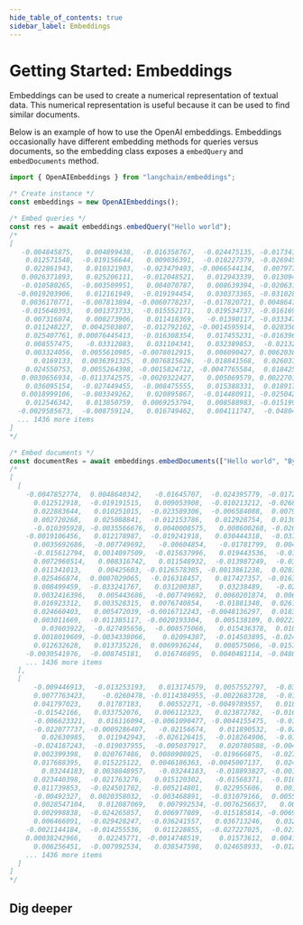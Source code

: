 ```yaml
---
hide_table_of_contents: true
sidebar_label: Embeddings
---
```



# Getting Started: Embeddings

Embeddings can be used to create a numerical representation of textual data. This numerical representation is useful because it can be used to find similar documents.

Below is an example of how to use the OpenAI embeddings. Embeddings occasionally have different embedding methods for queries versus documents, so the embedding class exposes a `embedQuery` and `embedDocuments` method.

```typescript
import { OpenAIEmbeddings } from "langchain/embeddings";

/* Create instance */
const embeddings = new OpenAIEmbeddings();

/* Embed queries */
const res = await embeddings.embedQuery("Hello world");
/*
[
   -0.004845875,   0.004899438,  -0.016358767,  -0.024475135, -0.017341806,
    0.012571548,  -0.019156644,   0.009036391,  -0.010227379, -0.026945334,
    0.022861943,   0.010321903,  -0.023479493, -0.0066544134,  0.007977734,
   0.0026371893,   0.025206111,  -0.012048521,   0.012943339,  0.013094575,
   -0.010580265,  -0.003509951,   0.004070787,   0.008639394, -0.020631202,
  -0.0019203906,   0.012161949,  -0.019194454,   0.030373365, -0.031028723,
   0.0036170771,  -0.007813894, -0.0060778237,  -0.017820721, 0.0048647798,
   -0.015640393,   0.001373733,  -0.015552171,   0.019534737, -0.016169721,
    0.007316074,   0.008273906,   0.011418369,   -0.01390117, -0.033347685,
    0.011248227,  0.0042503807,  -0.012792102, -0.0014595914,  0.028356876,
    0.025407761, 0.00076445413,  -0.016308354,   0.017455231, -0.016396577,
    0.008557475,   -0.03312083,   0.031104341,   0.032389853,  -0.02132437,
    0.003324056,  0.0055610985, -0.0078012915,   0.006090427, 0.0062038545,
      0.0169133,  0.0036391325,  0.0076815626,  -0.018841568,  0.026037913,
    0.024550753,  0.0055264398, -0.0015824712, -0.0047765584,  0.018425668,
   0.0030656934, -0.0113742575, -0.0020322427,   0.005069579, 0.0022701253,
    0.036095154,  -0.027449455,  -0.008475555,   0.015388331,  0.018917186,
   0.0018999106,  -0.003349262,   0.020895867,  -0.014480911, -0.025042271,
    0.012546342,   0.013850759,  0.0069253794,   0.008588983, -0.015199285,
  -0.0029585673,  -0.008759124,   0.016749462,   0.004111747,  -0.04804285,
  ... 1436 more items
]
*/

/* Embed documents */
const documentRes = await embeddings.embedDocuments(["Hello world", "Bye bye"]);
/*
[
  [
    -0.0047852774,  0.0048640342,   -0.01645707,  -0.024395779, -0.017263541,
      0.012512918,  -0.019191515,   0.009053908,  -0.010213212, -0.026890801,
      0.022883644,   0.010251015,  -0.023589306,  -0.006584088,  0.007989113,
      0.002720268,   0.025088841,  -0.012153786,   0.012928754,  0.013054766,
      -0.010395928, -0.0035566676,  0.0040008575,   0.008600268, -0.020678446,
    -0.0019106456,   0.012178987,  -0.019241918,   0.030444318,  -0.03102397,
      0.0035692686,  -0.007749692,   -0.00604854,   -0.01781799,  0.004860884,
      -0.015612794,  0.0014097509,  -0.015637996,   0.019443536,  -0.01612944,
      0.0072960514,   0.008316742,   0.011548932,  -0.013987249,  -0.03336778,
      0.011341013,    0.00425603, -0.0126578305, -0.0013861238,  0.028302127,
      0.025466874,  0.0007029065,  -0.016318457,   0.017427357, -0.016394064,
      0.008499459,  -0.033241767,   0.031200387,    0.03238489,   -0.0212833,
      0.0032416396,   0.005443686,  -0.007749692,  0.0060201874,  0.006281661,
      0.016923312,   0.003528315,  0.0076740854,   -0.01881348,  0.026109532,
      0.024660403,   0.005472039, -0.0016712243, -0.0048136297,  0.018397642,
      0.003011669,  -0.011385117, -0.0020193304,   0.005138109, 0.0022335495,
        0.03603922,  -0.027495656,  -0.008575066,   0.015436378,  0.018851284,
      0.0018019609, -0.0034338066,    0.02094307,  -0.014503895, -0.024950229,
      0.012632628,   0.013735226,  0.0069936244,   0.008575066, -0.015196957,
    -0.0030541976,  -0.008745181,   0.016746895,  0.0040481114, -0.048010286,
    ... 1436 more items
  ],
  [
      -0.009446913,  -0.013253193,   0.013174579,  0.0057552797,  -0.038993083,
      0.0077763423,    -0.0260478, -0.0114384955, -0.0022683728,  -0.016509168,
      0.041797023,    0.01787183,    0.00552271, -0.0049789557,   0.018146982,
      -0.01542166,   0.033752076,   0.006112323,   0.023872782,  -0.016535373,
      -0.006623321,   0.016116094, -0.0061090477, -0.0044155475,  -0.016627092,
      -0.022077737, -0.0009286407,   -0.02156674,   0.011890532,  -0.026283644,
        0.02630985,   0.011942943,  -0.026126415,  -0.018264906,  -0.014045896,
      -0.024187243,  -0.019037955,  -0.005037917,   0.020780588, -0.0049527506,
      0.002399398,   0.020767486,  0.0080908025,  -0.019666875,  -0.027934562,
      0.017688395,   0.015225122,  0.0046186363, -0.0045007137,   0.024265857,
        0.03244183,  0.0038848957,   -0.03244183,  -0.018893827, -0.0018065092,
      0.023440398,  -0.021763276,   0.015120302,   -0.01568371,  -0.010861984,
      0.011739853,  -0.024501702,  -0.005214801,   0.022955606,   0.001315165,
      -0.00492327,  0.0020358032,  -0.003468891,  -0.031079166,  0.0055259857,
      0.0028547104,   0.012087069,   0.007992534, -0.0076256637,   0.008110457,
      0.002998838,  -0.024265857,   0.006977089,  -0.015185814, -0.0069115767,
      0.006466091,  -0.029428247,  -0.036241557,   0.036713246,   0.032284595,
    -0.0021144184,  -0.014255536,   0.011228855,  -0.027227025,  -0.021619149,
    0.00038242966,    0.02245771, -0.0014748519,    0.01573612,  0.0041010873,
      0.006256451,  -0.007992534,   0.038547598,   0.024658933,  -0.012958387,
    ... 1436 more items
  ]
]
*/
```

## Dig deeper

<DocCardList />
